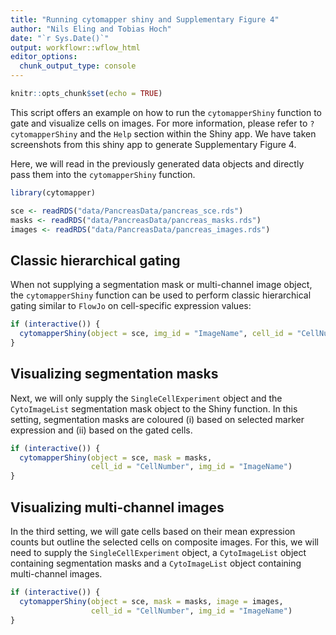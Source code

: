 ```yaml
---
title: "Running cytomapper shiny and Supplementary Figure 4"
author: "Nils Eling and Tobias Hoch"
date: "`r Sys.Date()`"
output: workflowr::wflow_html
editor_options:
  chunk_output_type: console
---
```


```r
knitr::opts_chunk$set(echo = TRUE)
```

This script offers an example on how to run the `cytomapperShiny` function to gate and visualize cells on images.
For more information, please refer to `?cytomapperShiny` and the `Help` section within the Shiny app. 
We have taken screenshots from this shiny app to generate Supplementary Figure 4.

Here, we will read in the previously generated data objects and directly pass them into the `cytomapperShiny` function.

```r
library(cytomapper)

sce <- readRDS("data/PancreasData/pancreas_sce.rds")
masks <- readRDS("data/PancreasData/pancreas_masks.rds")
images <- readRDS("data/PancreasData/pancreas_images.rds")
```

## Classic hierarchical gating

When not supplying a segmentation mask or multi-channel image object, the `cytomapperShiny` function can be used to perform classic hierarchical gating similar to `FlowJo` on cell-specific expression values:

```r
if (interactive()) {
  cytomapperShiny(object = sce, img_id = "ImageName", cell_id = "CellNumber")
}
```

## Visualizing segmentation masks

Next, we will only supply the `SingleCellExperiment` object and the `CytoImageList` segmentation mask object to the Shiny function.
In this setting, segmentation masks are coloured (i) based on selected marker expression and (ii) based on the gated cells.

```r
if (interactive()) {
  cytomapperShiny(object = sce, mask = masks, 
                  cell_id = "CellNumber", img_id = "ImageName")
}
```

## Visualizing multi-channel images

In the third setting, we will gate cells based on their mean expression counts but outline the selected cells on composite images.
For this, we will need to supply the `SingleCellExperiment` object, a `CytoImageList` object containing segmentation masks and a `CytoImageList` object containing multi-channel images.

```r
if (interactive()) {
  cytomapperShiny(object = sce, mask = masks, image = images, 
                  cell_id = "CellNumber", img_id = "ImageName")
}
```



